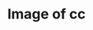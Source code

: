 ---
title: Image of cc
image: imgs/wod7.jpg
imagealt: Image of cc
description: This is just a test post
filter: ["2024"]
---